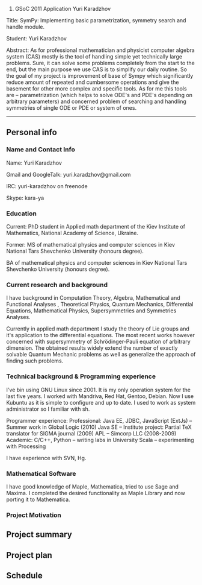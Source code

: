 # GSoC 2011 Application Yuri Karadzhov
Title:	 SymPy: Implementing basic parametrization, symmetry search and handle module.

Student:	 Yuri Karadzhov

Abstract:	As for professional mathematician and physicist computer algebra system (CAS) mostly is the tool of handling simple yet technically large problems. Sure, it can solve some problems completely from the start to the end, but the main purpose we use CAS is to simplify our daily routine. So the goal of my project is improvement of base of Sympy which significantly reduce amount of repeated and cumbersome operations and give the basement for other more complex and specific tools.
As for me this tools are – parametrization (which helps to solve ODE's and PDE's depending on arbitrary parameters) and concerned problem of searching and handling symmetries of single ODE or PDE or system of ones.	
----

== Personal info ==
=== Name and Contact Info ===



Name: Yuri Karadzhov

Gmail and GoogleTalk: yuri.karadzhov@gmail.com

IRC: yuri-karadzhov on freenode

Skype: kara-ya



=== Education ===



Current: PhD student in Applied math department of the Kiev Institute of Mathematics, National
Academy of Science, Ukraine.

Former: MS of mathematical physics and computer sciences in Kiev National Tars Shevchenko University (honours degree).

BA of mathematical physics and computer sciences in Kiev National Tars Shevchenko University (honours degree).



=== Current research and background ===



I have background in Computation Theory, Algebra, Mathematical and Functional Analyses , Theoretical Physics, Quantum Mechanics, Differential Equations, Mathematical Physics, Supersymmetries and Symmetries Analyses.

Currently in applied math department I study the theory of Lie groups
and it's application to the differential equations. The most recent
works however concerned with supersymmetry of Schrödinger-Pauli
equation of arbitrary dimension. The obtained results widely extend
the number of exactly solvable Quantum Mechanic problems as well as
generalize the approach of finding such problems.



=== Technical background & Programming experience ===



I've bin using GNU Linux since 2001. It is my only operation system for the last five years. I worked with  Mandriva, Red Hat, Gentoo, Debian. Now I use Kubuntu as it is simple to configure and up to date. I used to work as system administrator so I familiar with sh.

Programmer experience:
Professional:
Java EE, JDBC, JavaScript (ExtJs) – Summer work in Global Logic (2010)
Java SE – Institute project: Partial TeX translator for SIGMA journal (2009)
APL – Simcorp LLC (2008-2009)
Academic:
C/C++, Python – writing labs in University
Scala – experimenting with Processing

I have experience with SVN, Hg.



=== Mathematical Software ===



I have good knowledge of Maple, Mathematica, tried to use Sage and Maxima.
I completed the desired functionality as Maple Library and now porting it to Mathematica.



=== Project Motivation ===


== Project summary ==



== Project plan ==



== Schedule ==


